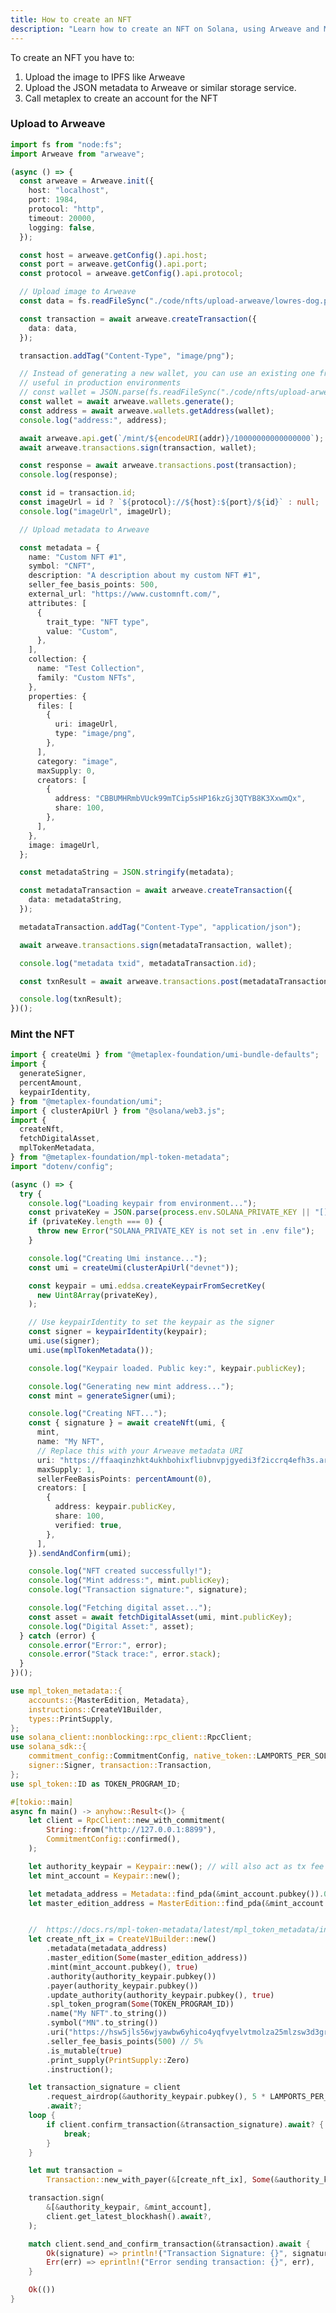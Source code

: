 ```yaml
---
title: How to create an NFT
description: "Learn how to create an NFT on Solana, using Arweave and Metaplex."
---
```


To create an NFT you have to:

1. Upload the image to IPFS like Arweave
2. Upload the JSON metadata to Arweave or similar storage service.
3. Call metaplex to create an account for the NFT

### Upload to Arweave

```typescript title="upload-to-arweave.ts"
import fs from "node:fs";
import Arweave from "arweave";

(async () => {
  const arweave = Arweave.init({
    host: "localhost",
    port: 1984,
    protocol: "http",
    timeout: 20000,
    logging: false,
  });

  const host = arweave.getConfig().api.host;
  const port = arweave.getConfig().api.port;
  const protocol = arweave.getConfig().api.protocol;

  // Upload image to Arweave
  const data = fs.readFileSync("./code/nfts/upload-arweave/lowres-dog.png");

  const transaction = await arweave.createTransaction({
    data: data,
  });

  transaction.addTag("Content-Type", "image/png");

  // Instead of generating a new wallet, you can use an existing one from your file system
  // useful in production environments
  // const wallet = JSON.parse(fs.readFileSync("./code/nfts/upload-arweave/wallet.json", "utf-8"))
  const wallet = await arweave.wallets.generate();
  const address = await arweave.wallets.getAddress(wallet);
  console.log("address:", address);

  await arweave.api.get(`/mint/${encodeURI(addr)}/10000000000000000`);
  await arweave.transactions.sign(transaction, wallet);

  const response = await arweave.transactions.post(transaction);
  console.log(response);

  const id = transaction.id;
  const imageUrl = id ? `${protocol}://${host}:${port}/${id}` : null;
  console.log("imageUrl", imageUrl);

  // Upload metadata to Arweave

  const metadata = {
    name: "Custom NFT #1",
    symbol: "CNFT",
    description: "A description about my custom NFT #1",
    seller_fee_basis_points: 500,
    external_url: "https://www.customnft.com/",
    attributes: [
      {
        trait_type: "NFT type",
        value: "Custom",
      },
    ],
    collection: {
      name: "Test Collection",
      family: "Custom NFTs",
    },
    properties: {
      files: [
        {
          uri: imageUrl,
          type: "image/png",
        },
      ],
      category: "image",
      maxSupply: 0,
      creators: [
        {
          address: "CBBUMHRmbVUck99mTCip5sHP16kzGj3QTYB8K3XxwmQx",
          share: 100,
        },
      ],
    },
    image: imageUrl,
  };

  const metadataString = JSON.stringify(metadata);

  const metadataTransaction = await arweave.createTransaction({
    data: metadataString,
  });

  metadataTransaction.addTag("Content-Type", "application/json");

  await arweave.transactions.sign(metadataTransaction, wallet);

  console.log("metadata txid", metadataTransaction.id);

  const txnResult = await arweave.transactions.post(metadataTransaction);

  console.log(txnResult);
})();
```

### Mint the NFT

<CodeTabs storage="cookbook">

```typescript !! title="Legacy"
import { createUmi } from "@metaplex-foundation/umi-bundle-defaults";
import {
  generateSigner,
  percentAmount,
  keypairIdentity,
} from "@metaplex-foundation/umi";
import { clusterApiUrl } from "@solana/web3.js";
import {
  createNft,
  fetchDigitalAsset,
  mplTokenMetadata,
} from "@metaplex-foundation/mpl-token-metadata";
import "dotenv/config";

(async () => {
  try {
    console.log("Loading keypair from environment...");
    const privateKey = JSON.parse(process.env.SOLANA_PRIVATE_KEY || "[]");
    if (privateKey.length === 0) {
      throw new Error("SOLANA_PRIVATE_KEY is not set in .env file");
    }

    console.log("Creating Umi instance...");
    const umi = createUmi(clusterApiUrl("devnet"));

    const keypair = umi.eddsa.createKeypairFromSecretKey(
      new Uint8Array(privateKey),
    );

    // Use keypairIdentity to set the keypair as the signer
    const signer = keypairIdentity(keypair);
    umi.use(signer);
    umi.use(mplTokenMetadata());

    console.log("Keypair loaded. Public key:", keypair.publicKey);

    console.log("Generating new mint address...");
    const mint = generateSigner(umi);

    console.log("Creating NFT...");
    const { signature } = await createNft(umi, {
      mint,
      name: "My NFT",
      // Replace this with your Arweave metadata URI
      uri: "https://ffaaqinzhkt4ukhbohixfliubnvpjgyedi3f2iccrq4efh3s.arweave.net/KUAIIbk6p8oo4XHRcq0U__C2r0mwQaNl0gQow4Qp9yk",
      maxSupply: 1,
      sellerFeeBasisPoints: percentAmount(0),
      creators: [
        {
          address: keypair.publicKey,
          share: 100,
          verified: true,
        },
      ],
    }).sendAndConfirm(umi);

    console.log("NFT created successfully!");
    console.log("Mint address:", mint.publicKey);
    console.log("Transaction signature:", signature);

    console.log("Fetching digital asset...");
    const asset = await fetchDigitalAsset(umi, mint.publicKey);
    console.log("Digital Asset:", asset);
  } catch (error) {
    console.error("Error:", error);
    console.error("Stack trace:", error.stack);
  }
})();
```

```rust !! title="Rust"
use mpl_token_metadata::{
    accounts::{MasterEdition, Metadata},
    instructions::CreateV1Builder,
    types::PrintSupply,
};
use solana_client::nonblocking::rpc_client::RpcClient;
use solana_sdk::{
    commitment_config::CommitmentConfig, native_token::LAMPORTS_PER_SOL, signature::Keypair,
    signer::Signer, transaction::Transaction,
};
use spl_token::ID as TOKEN_PROGRAM_ID;

#[tokio::main]
async fn main() -> anyhow::Result<()> {
    let client = RpcClient::new_with_commitment(
        String::from("http://127.0.0.1:8899"),
        CommitmentConfig::confirmed(),
    );

    let authority_keypair = Keypair::new(); // will also act as tx fee payer
    let mint_account = Keypair::new();

    let metadata_address = Metadata::find_pda(&mint_account.pubkey()).0;
    let master_edition_address = MasterEdition::find_pda(&mint_account.pubkey()).0;


    //  https://docs.rs/mpl-token-metadata/latest/mpl_token_metadata/instructions/struct.CreateV1Builder.html
    let create_nft_ix = CreateV1Builder::new()
        .metadata(metadata_address)
        .master_edition(Some(master_edition_address))
        .mint(mint_account.pubkey(), true)
        .authority(authority_keypair.pubkey())
        .payer(authority_keypair.pubkey())
        .update_authority(authority_keypair.pubkey(), true)
        .spl_token_program(Some(TOKEN_PROGRAM_ID))
        .name("My NFT".to_string())
        .symbol("MN".to_string())
        .uri("https://hsw5jls56wjyawbw6yhico4yqfvyelvtmolza25mlzsw3d3grepq.arweave.net/PK3Url31k4BYNvYOgTuYgWuCLrNjl5BrrF5lbY9miR8".to_string())
        .seller_fee_basis_points(500) // 5%
        .is_mutable(true)
        .print_supply(PrintSupply::Zero)
        .instruction();

    let transaction_signature = client
        .request_airdrop(&authority_keypair.pubkey(), 5 * LAMPORTS_PER_SOL)
        .await?;
    loop {
        if client.confirm_transaction(&transaction_signature).await? {
            break;
        }
    }

    let mut transaction =
        Transaction::new_with_payer(&[create_nft_ix], Some(&authority_keypair.pubkey()));

    transaction.sign(
        &[&authority_keypair, &mint_account],
        client.get_latest_blockhash().await?,
    );

    match client.send_and_confirm_transaction(&transaction).await {
        Ok(signature) => println!("Transaction Signature: {}", signature),
        Err(err) => eprintln!("Error sending transaction: {}", err),
    }

    Ok(())
}
```

</CodeTabs>
